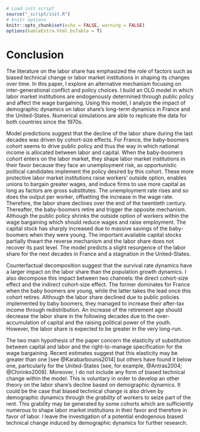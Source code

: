 ```r
# Load init script
source("_script/init.R")
# knitr options
knitr::opts_chunk$set(echo = FALSE, warning = FALSE)
options(kableExtra.html.bsTable = T)
```

# Conclusion {#conclusion}

The literature on the labor share has emphasized the role of factors such as biased technical change or labor market institutions in shaping its changes over time. 
In this paper, I explore an alternative mechanism focusing on inter-generational conflict and policy choices. 
I build an OLG model in which labor market institutions are endogenously determined through public policy and affect the wage bargaining. 
Using this model, I analyze the impact of demographic dynamics on labor share's long-term dynamics in France and the United-States. 
Numerical simulations are able to replicate the data for both countries since the 1970s.
<!-- I use the argument developed by @Caballero1998 where firms shifted away from labor as a response of worker's ability to obtain a relatively high labor share. Workers and unions are able to do so due to labor market institutions. -->

<!-- Mechanisms -->

<!-- I highlight the different determinants and channels through which demographic dynamics affect the labor share. -->
<!-- The model is able to replicate data for France and the United-States.  -->
Model predictions suggest that the decline of the labor share during the last decades was driven by cohort-size effects. 
For France, the baby-boomers cohort seems to drive public policy and thus the way in which national income is allocated between labor and capital.
When the baby-boomers cohort enters on the labor market, they shape labor market institutions in their favor because they face an unemployment risk, as opportunistic political candidates implement the policy desired by this cohort. 
These more protective labor market institutions raise workers' outside option, enables unions to bargain greater wages, and induce firms to use more capital as long as factors are gross substitutes.
The unemployment rate rises and so does the output per worker, offsetting the increase in the wage rate. 
Therefore, the labor share declines over the end of the twentieth century. 
Thereafter, the baby-boomers retire and trigger the opposite mechanism. 
Although the public policy shrinks the outside option of workers within the wage bargaining which should reduce wages and raise employment. 
The capital stock has sharply increased due to massive savings of the baby-boomers when they were young. 
The important available capital stocks partially thwart the reverse mechanism and the labor share does not recover its past level.
The model predicts a slight resurgence of the labor share for the next decades in France and a stagnation in the United-States.

<!-- Results -->
Counterfactual decomposition suggest that the survival rate dynamics have a larger impact on the labor share than the population growth dynamics. I also decompose this impact between two channels: the direct cohort-size effect and the indirect cohort-size effect. The former dominates for France when the baby boomers are young, while the latter takes the lead once this cohort retires. Although the labor share declined due to public policies implemented by baby boomers, they managed to increase their after-tax income through redistribution. An increase of the retirement age should decrease the labor share in the following decades due to the over-accumulation of capital and the raising political power of the youth. However, the labor share is expected to be greater in the very long-run.

<!-- Main assumptions -->
The two main hypothesis of the paper concern the elasticity of substitution between capital and labor and the right-to-manage specification for the wage bargaining. Recent estimates suggest that this elasticity may be greater than one [see @Karabarbounis2014] but others have found it below one, particularly for the United-States (see, for example, @Antras2004; @Chirinko2008). Moreover, I do not include any form of biased technical change within the model. This is voluntary in order to develop an other theory on the labor share's decline based on demographic dynamics. It could be the case that biased technical change is also driven by demographic dynamics through the *grability* of workers to seize part of the rent. This grability may be generated by some cohorts which are sufficiently numerous to shape labor market institutions in their favor and therefore in favor of labor. I leave the investigation of a potential endogenous biased technical change induced by demographic dynamics for further research.



